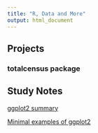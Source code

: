 ```yaml
---
title: "R, Data and More"
output: html_document
---
```


## Projects
### totalcensus package


## Study Notes

<a href="https://gl-li.github.io/ggplot2_review_and_summary.html" target="_blank"> ggplot2 summary </a>

[Minimal examples of ggplot2](https://gl-li.github.io/ggplot2_review_and_summary.html)